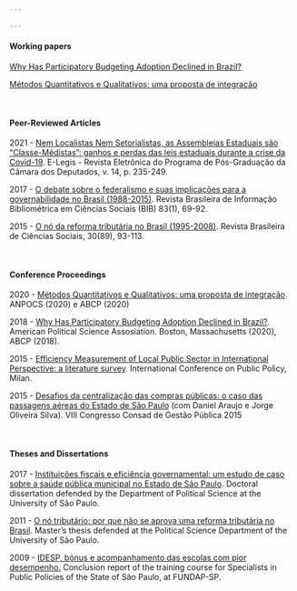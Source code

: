 ```yaml
---

---
```


<link rel="stylesheet" href="styles.css" type="text/css">

#### **Working papers**

[Why Has Participatory Budgeting Adoption Declined in Brazil?](https://www.oidp.net/docs/repo/doc639.pdf){target="_blank"}

[Métodos Quantitativos e Qualitativos: uma proposta de integração](https://www.abcp2020.sinteseeventos.com.br/arquivo/downloadpublic?q=YToyOntzOjY6InBhcmFtcyI7czozNToiYToxOntzOjEwOiJJRF9BUlFVSVZPIjtzOjQ6IjMxNzUiO30iO3M6MToiaCI7czozMjoiZTIxYzJjNzUwZDA1MjI3NDc1NzM4ZmY5NGY1ZDgzNmEiO30%3D){target="_blank"}

<p>&nbsp;</p>

#### **Peer-Reviewed Articles**

2021 - [Nem Localistas Nem Setorialistas, as Assembleias Estaduais são "Classe-Médistas": ganhos e perdas das leis estaduais durante a crise da Covid-19](http://e-legis.camara.leg.br/cefor/index.php/e-legis/article/view/648){target="_blank"}. E-Legis - Revista Eletrônica do Programa de Pós-Graduação da Câmara dos Deputados, v. 14, p. 235-249.


2017 - [O debate sobre o federalismo e suas implicações para a governabilidade no Brasil (1988-2015)](https://anpocs.com/index.php/bib-pt/bib-83/11094-o-debate-sobre-o-federalismo-e-suas-implicacoes-para-a-governabilidade-no-brasil/file){target="_blank"}. Revista Brasileira de Informação Bibliométrica em Ciências Sociais (BIB) 83(1), 69-92.

2015 - [O nó da reforma tributária no Brasil (1995-2008)](https://doi.org/10.17666/308993-113/2015){target="_blank"}. Revista Brasileira de Ciências Sociais, 30(89), 93-113.

<p>&nbsp;</p>

#### **Conference Proceedings**

2020 - [Métodos Quantitativos e Qualitativos: uma proposta de integração](https://www.abcp2020.sinteseeventos.com.br/arquivo/downloadpublic?q=YToyOntzOjY6InBhcmFtcyI7czozNToiYToxOntzOjEwOiJJRF9BUlFVSVZPIjtzOjQ6IjMxNzUiO30iO3M6MToiaCI7czozMjoiZTIxYzJjNzUwZDA1MjI3NDc1NzM4ZmY5NGY1ZDgzNmEiO30%3D){target="_blank"}. ANPOCS (2020) e ABCP (2020)

2018 - [Why Has Participatory Budgeting Adoption Declined in Brazil?](https://www.oidp.net/docs/repo/doc639.pdf){target="_blank"}. American Political Science Assosiation. Boston, Massachusetts (2020), ABCP (2018).

2015 - [Efficiency Measurement of Local Public Sector in International Perspective: a literature survey](https://www.ippapublicpolicy.org/file/paper/1435111240.pdf){target="_blank"}. International Conference on Public Policy, Milan.

2015 - [Desafios da centralização das compras públicas: o caso das passagens aéreas do Estado de São Paulo](https://github.com/Murilojunqueira/Murilojunqueira.github.io/raw/main/files/silo.tips_desafios-da-centralizaao-das-compras.pdf){target="_blank"} (com Daniel Araujo e Jorge Oliveira Silva). VIII Congresso Consad de Gestão Pública	2015

<p>&nbsp;</p>


#### **Theses and Dissertations**

2017 - [Instituições fiscais e eficiência governamental: um estudo de caso sobre a saúde pública municipal no Estado de São Paulo](https://teses.usp.br/teses/disponiveis/8/8131/tde-15022018-120151/pt-br.php){target="_blank"}. Doctoral dissertation  defended by the Department of Political Science at the University of São Paulo.  

2011 - [O nó tributário: por que não se aprova uma reforma tributária no Brasil](https://www.teses.usp.br/teses/disponiveis/8/8131/tde-05072011-131136/en.php){target="_blank"}. Master's thesis defended at the Political Science Department of the University of São Paulo.  

2009 - [IDESP, bônus e acompanhamento das escolas com pior desempenho.](https://github.com/Murilojunqueira/Murilojunqueira.github.io/raw/main/files/Relat%C3%B3rio%20de%20apresenta%C3%A7%C3%A3o_%20IDESP%2C%20b%C3%B4nus%20e%20acompanhamento%20das%20escolas%20com%20pior%20desempenho..pdf){target="_blank"} Conclusion report of the training course for Specialists in Public Policies of the State of São Paulo, at FUNDAP-SP.




